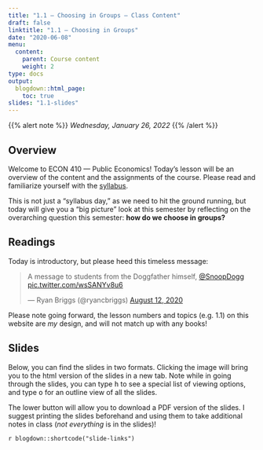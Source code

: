 ```yaml
---
title: "1.1 — Choosing in Groups — Class Content"
draft: false
linktitle: "1.1 — Choosing in Groups"
date: "2020-06-08"
menu:
  content:
    parent: Course content
    weight: 2
type: docs
output:
  blogdown::html_page:
    toc: true
slides: "1.1-slides"
---
```


{{% alert note %}}
*Wednesday, January 26, 2022*
{{% /alert %}}

## <i class="fas fa-info-circle fa-lg"></i> Overview

<span class="newthought">Welcome</span> to ECON 410 — Public Economics! Today's lesson will be an overview of the content and the assignments of the course. Please read and familiarize yourself with the [syllabus](/syllabus).

This is not just a “syllabus day,” as we need to hit the ground running, but today will give you a “big picture” look at this semester by reflecting on the overarching question this semester: **how do we choose in groups?**

## <i class="fas fa-book-reader fa-lg"></i> Readings

Today is introductory, but please heed this timeless message:

<blockquote class="twitter-tweet"><p lang="en" dir="ltr">A message to students from the Doggfather himself, <a href="https://twitter.com/SnoopDogg?ref_src=twsrc%5Etfw">@SnoopDogg</a> <a href="https://t.co/wsSANYv8u6">pic.twitter.com/wsSANYv8u6</a></p>&mdash; Ryan Briggs (@ryancbriggs) <a href="https://twitter.com/ryancbriggs/status/1293543531496308736?ref_src=twsrc%5Etfw">August 12, 2020</a></blockquote> <script async src="https://platform.twitter.com/widgets.js" charset="utf-8"></script>

Please note going forward, the lesson numbers and topics (e.g. 1.1) on this website are *my* design, and will not match up with any books!

## <i class="fas fa-chalkboard-teacher"></i> Slides

Below, you can find the slides in two formats. Clicking the image will bring you to the html version of the slides in a new tab. Note while in going through the slides, you can type <kbd>h</kbd> to see a special list of viewing options, and type <kbd>o</kbd> for an outline view of all the slides.

The lower button will allow you to download a PDF version of the slides. I suggest printing the slides beforehand and using them to take additional notes in class (*not everything* is in the slides)!

`r blogdown::shortcode("slide-links")`